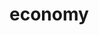 # economy


<ul className="grid grid-cols-1 md:grid-cols-2 lg:grid-cols-3 xl:grid-cols-4 gap-4 -ml-6">

<ReferenceCard
    title="calendar"
    description="This command allows the user to retrieve an Economic Calendar for the day, which displays the upcoming economic..."
    url="/bot/reference/discord/economy/calendar"
/>
<ReferenceCard
    title="commodities"
    description="This command allows users to quickly and easily retrieve an overview of Futures and commodities. It provides the..."
    url="/bot/reference/discord/economy/commodities"
/>
<ReferenceCard
    title="currencies"
    description="This command allows the user to retrieve an overview of all available currencies. It will provide the user with..."
    url="/bot/reference/discord/economy/currencies"
/>
<ReferenceCard
    title="fedrates"
    description="This command allows users to quickly and easily retrieve upcoming Federal Rate decision dates and chances. It is..."
    url="/bot/reference/discord/economy/fedrates"
/>
<ReferenceCard
    title="glbonds"
    description="This command allows the user to retrieve an overview of global bonds. It includes information about the type of..."
    url="/bot/reference/discord/economy/glbonds"
/>
<ReferenceCard
    title="indices"
    description="This command provides a real-time overview of the major US stock indices, such as the Dow Jones Industrial..."
    url="/bot/reference/discord/economy/indices"
/>
<ReferenceCard
    title="revrepo"
    description="This command allows the user to retrieve Reverse Repo data for a default period of 35 days. This data includes..."
    url="/bot/reference/discord/economy/revrepo"
/>
<ReferenceCard
    title="usbonds"
    description="This command retrieves an overview of US bonds from the 1-Month to 30-Year bonds, providing the user with a list..."
    url="/bot/reference/discord/economy/usbonds"
/>
<ReferenceCard
    title="yieldcurve"
    description="This command allows the user to retrieve the US Bonds yield curve. The yield curve is a graph that plots the..."
    url="/bot/reference/discord/economy/yieldcurve"
/>
</ul>
